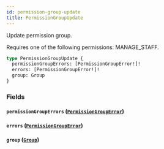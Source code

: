 ```yaml
---
id: permission-group-update
title: PermissionGroupUpdate
---
```


Update permission group.

Requires one of the following permissions: MANAGE_STAFF.

```graphql
type PermissionGroupUpdate {
  permissionGroupErrors: [PermissionGroupError!]!
  errors: [PermissionGroupError!]!
  group: Group
}
```

### Fields

#### `permissionGroupErrors` ([`PermissionGroupError`](../../../developer/api-reference/objects/permission-group-error))

#### `errors` ([`PermissionGroupError`](../../../developer/api-reference/objects/permission-group-error))

#### `group` ([`Group`](../../../developer/api-reference/objects/group))
